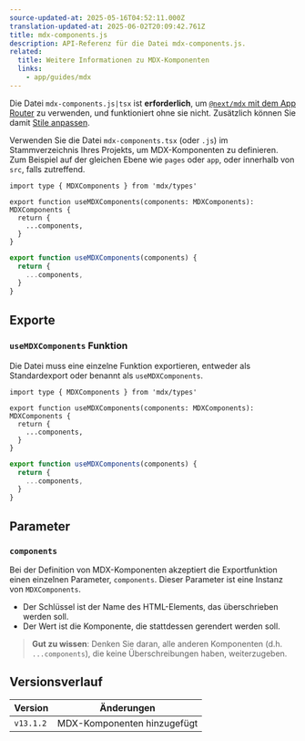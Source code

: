 ```yaml
---
source-updated-at: 2025-05-16T04:52:11.000Z
translation-updated-at: 2025-06-02T20:09:42.761Z
title: mdx-components.js
description: API-Referenz für die Datei mdx-components.js.
related:
  title: Weitere Informationen zu MDX-Komponenten
  links:
    - app/guides/mdx
---
```


Die Datei `mdx-components.js|tsx` ist **erforderlich**, um [`@next/mdx` mit dem App Router](/docs/app/guides/mdx) zu verwenden, und funktioniert ohne sie nicht. Zusätzlich können Sie damit [Stile anpassen](/docs/app/guides/mdx#using-custom-styles-and-components).

Verwenden Sie die Datei `mdx-components.tsx` (oder `.js`) im Stammverzeichnis Ihres Projekts, um MDX-Komponenten zu definieren. Zum Beispiel auf der gleichen Ebene wie `pages` oder `app`, oder innerhalb von `src`, falls zutreffend.

```tsx filename="mdx-components.tsx" switcher
import type { MDXComponents } from 'mdx/types'

export function useMDXComponents(components: MDXComponents): MDXComponents {
  return {
    ...components,
  }
}
```

```js filename="mdx-components.js" switcher
export function useMDXComponents(components) {
  return {
    ...components,
  }
}
```

## Exporte

### `useMDXComponents` Funktion

Die Datei muss eine einzelne Funktion exportieren, entweder als Standardexport oder benannt als `useMDXComponents`.

```tsx filename="mdx-components.tsx" switcher
import type { MDXComponents } from 'mdx/types'

export function useMDXComponents(components: MDXComponents): MDXComponents {
  return {
    ...components,
  }
}
```

```js filename="mdx-components.js" switcher
export function useMDXComponents(components) {
  return {
    ...components,
  }
}
```

## Parameter

### `components`

Bei der Definition von MDX-Komponenten akzeptiert die Exportfunktion einen einzelnen Parameter, `components`. Dieser Parameter ist eine Instanz von `MDXComponents`.

- Der Schlüssel ist der Name des HTML-Elements, das überschrieben werden soll.
- Der Wert ist die Komponente, die stattdessen gerendert werden soll.

> **Gut zu wissen**: Denken Sie daran, alle anderen Komponenten (d.h. `...components`), die keine Überschreibungen haben, weiterzugeben.

## Versionsverlauf

| Version   | Änderungen               |
| --------- | ------------------------ |
| `v13.1.2` | MDX-Komponenten hinzugefügt |